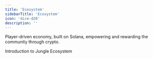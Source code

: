 ```yaml
---
title: 'Ecosystem'
sidebarTitle: 'Ecosystem'
icon: 'dice-d20'
description: ''
---
```

Player-driven economy, built on Solana, empowering and rewarding the community through crypto.


<CardGroup cols={3}>
 <Card title="Genesis Collection" icon="atom" href="ecosystem/overview">
  Introduction to Jungle Ecosystem
  </Card>
    <Card title="Holder Benefits" icon="album-collection" href="ecosystem/genesis">
  </Card>
    <Card title="Genesis Staking" icon="church" href="ecosystem/community">
  </Card>
   <Card title="Token" icon="ferris-wheel" href="ecosystem/playground">
  </Card>
    <Card title="Playground" icon="ferris-wheel" href="ecosystem/playground">
  </Card>
   <Card title="Community" icon="ferris-wheel" href="ecosystem/playground">
  </Card>
</CardGroup>
